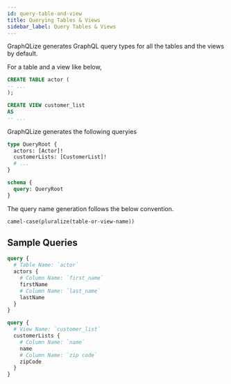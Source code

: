 ```yaml
---
id: query-table-and-view
title: Querying Tables & Views
sidebar_label: Query Tables & Views
---
```


GraphQLize generates GraphQL query types for all the tables and the views by default.

For a table and a view like below,

```sql
CREATE TABLE actor (
-- ...
);

CREATE VIEW customer_list
AS
-- ...
```

GraphQLize generates the following queryies

```graphql
type QueryRoot {
  actors: [Actor]!
  customerLists: [CustomerList]!
  # ...
}

schema {
  query: QueryRoot
}
```

The query name generation follows the below convention.

`camel-case(pluralize(table-or-view-name))`

## Sample Queries

```graphql
query {
  # Table Name: `actor`
  actors {
    # Column Name: `first_name`
    firstName
    # Column Name: `last_name`
    lastName
  }
}
```

```graphql
query {
  # View Name: `customer_list`
  customerLists {
    # Column Name: `name`
    name
    # Column Name: `zip code`
    zipCode
  }
}
```
